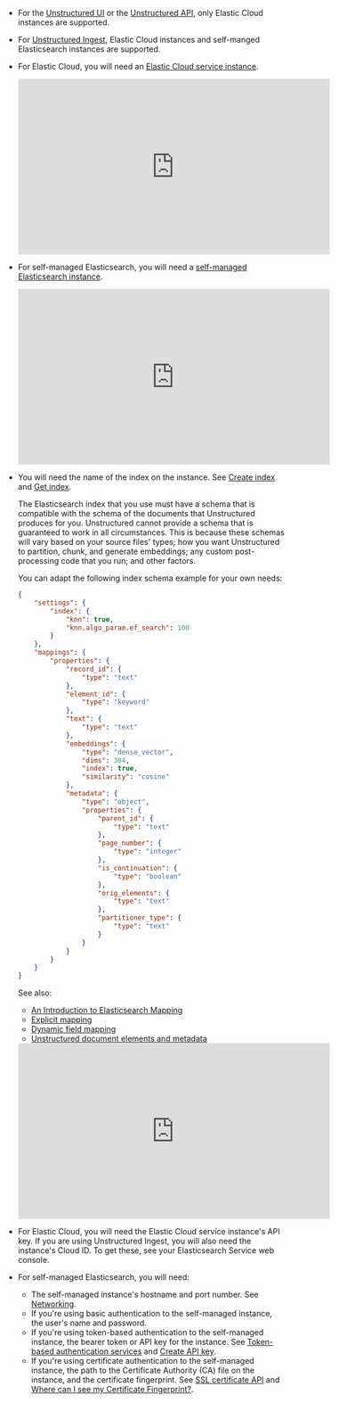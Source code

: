 - For the [Unstructured UI](/ui/overview) or the [Unstructured API](/api-reference/overview), only Elastic Cloud instances are supported.
- For [Unstructured Ingest](/open-source/ingestion/overview), Elastic Cloud instances and self-manged Elasticsearch instances are supported.
- For Elastic Cloud, you will need an [Elastic Cloud service instance](https://www.elastic.co/guide/en/elasticsearch/reference/current/install-elasticsearch.html#hosted-elasticsearch-service).

  <iframe
  width="560"
  height="315"
  src="https://www.youtube.com/embed/HEYIFC7uOus"
  title="YouTube video player"
  frameborder="0"
  allow="accelerometer; autoplay; clipboard-write; encrypted-media; gyroscope; picture-in-picture"
  allowfullscreen
  ></iframe>

- For self-managed Elasticsearch, you will need a [self-managed Elasticsearch instance](https://www.elastic.co/guide/en/elasticsearch/reference/current/install-elasticsearch.html#elasticsearch-deployment-options).
  
  <iframe
  width="560"
  height="315"
  src="https://www.youtube.com/embed/9znbAkNG1Ok"
  title="YouTube video player"
  frameborder="0"
  allow="accelerometer; autoplay; clipboard-write; encrypted-media; gyroscope; picture-in-picture"
  allowfullscreen
  ></iframe>

- You will need the name of the index on the instance. See [Create index](https://www.elastic.co/guide/en/elasticsearch/reference/current/indices-create-index.html) and [Get index](https://www.elastic.co/guide/en/elasticsearch/reference/current/indices-get-index.html).

  The Elasticsearch index that you use must have a schema that is compatible with the schema of the documents 
  that Unstructured produces for you. Unstructured cannot provide a schema that is guaranteed to work in all 
  circumstances. This is because these schemas will vary based on your source files' types; how you 
  want Unstructured to partition, chunk, and generate embeddings; any custom post-processing code that you run; and other factors. 

  You can adapt the following index schema example for your own needs:

  ```json
  {
      "settings": {
          "index": {
              "knn": true,
              "knn.algo_param.ef_search": 100
          }
      },
      "mappings": {
          "properties": {
              "record_id": {
                  "type": "text"
              },
              "element_id": {
                  "type": "keyword"
              },
              "text": {
                  "type": "text"
              },
              "embeddings": {
                  "type": "dense_vector",
                  "dims": 384,
                  "index": true,
                  "similarity": "cosine"
              },
              "metadata": {
                  "type": "object",
                  "properties": {
                      "parent_id": {
                          "type": "text"
                      },
                      "page_number": {
                          "type": "integer"
                      },
                      "is_continuation": {
                          "type": "boolean"
                      },
                      "orig_elements": {
                          "type": "text"
                      },
                      "partitioner_type": {
                          "type": "text"
                      }
                  }
              }
          }
      }
  }
  ```

  See also: 

  - [An Introduction to Elasticsearch Mapping](https://www.elastic.co/blog/found-elasticsearch-mapping-introduction)
  - [Explicit mapping](https://www.elastic.co/guide/en/elasticsearch/reference/current/explicit-mapping.html)
  - [Dynamic field mapping](https://www.elastic.co/guide/en/elasticsearch/reference/current/dynamic-field-mapping.html)
  - [Unstructured document elements and metadata](/api-reference/partition/document-elements)

  <iframe
  width="560"
  height="315"
  src="https://www.youtube.com/embed/0f0tEcrvP8g"
  title="YouTube video player"
  frameborder="0"
  allow="accelerometer; autoplay; clipboard-write; encrypted-media; gyroscope; picture-in-picture"
  allowfullscreen
  ></iframe>

- For Elastic Cloud, you will need the Elastic Cloud service instance's API key. If you are using Unstructured Ingest, you will also need the instance's Cloud ID. To get these, see your Elasticsearch Service web console.
- For self-managed Elasticsearch, you will need:

  - The self-managed instance's hostname and port number. See [Networking](https://www.elastic.co/guide/en/elasticsearch/reference/current/modules-network.html).
  - If you're using basic authentication to the self-managed instance, the user's name and password.
  - If you're using token-based authentication to the self-managed instance, the bearer token or API key for the instance. See [Token-based authentication services](https://www.elastic.co/guide/en/elasticsearch/reference/current/token-authentication-services.html) and [Create API key](https://www.elastic.co/guide/en/elasticsearch/reference/current/security-api-create-api-key.html).
  - If you're using certificate authentication to the self-managed instance, the path to the Certificate Authority (CA) file on the instance, and the certificate fingerprint. See [SSL certificate API](https://www.elastic.co/guide/en/elasticsearch/reference/current/security-api-ssl.html) and [Where can I see my Certificate Fingerprint?](https://discuss.elastic.co/t/where-can-i-see-my-certificate-fingerprint/319335/3).